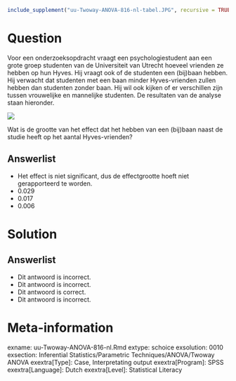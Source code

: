 ```r
include_supplement("uu-Twoway-ANOVA-816-nl-tabel.JPG", recursive = TRUE)
```

Question
========
  
Voor een onderzoeksopdracht vraagt een psychologiestudent aan een grote groep studenten van de Universiteit van Utrecht hoeveel vrienden ze hebben op hun Hyves. Hij vraagt ook of de studenten een (bij)baan hebben. Hij verwacht dat studenten met een baan minder Hyves-vrienden zullen hebben dan studenten zonder baan. Hij wil ook kijken of er verschillen zijn tussen vrouwelijke en mannelijke studenten. De resultaten van de analyse staan hieronder. 

![](uu-Twoway-ANOVA-816-nl-tabel.JPG)

Wat is de grootte van het effect dat het hebben van een (bij)baan naast de studie heeft op het aantal Hyves-vrienden?
  
Answerlist
----------
* Het effect is niet significant, dus de effectgrootte hoeft niet gerapporteerd te worden.
* 0.029
* 0.017
* 0.006

Solution
========



Answerlist
----------
* Dit antwoord is incorrect.
* Dit antwoord is incorrect.
* Dit antwoord is correct.
* Dit antwoord is incorrect.

Meta-information
================
exname: uu-Twoway-ANOVA-816-nl.Rmd
extype: schoice
exsolution: 0010
exsection: Inferential Statistics/Parametric Techniques/ANOVA/Twoway ANOVA
exextra[Type]: Case, Interpretating output
exextra[Program]: SPSS
exextra[Language]: Dutch
exextra[Level]: Statistical Literacy